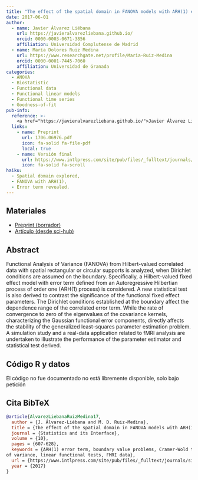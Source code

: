```yaml
---
title: "The effect of the spatial domain in FANOVA models with ARH(1) error term"
date: 2017-06-01
author:
  - name: Javier Álvarez Liébana
    url: https://javieralvarezliebana.github.io/
    orcid: 0000-0003-0671-3856
    affiliation: Universidad Complutense de Madrid
  - name: María Dolores Ruiz Medina
    url: https://www.researchgate.net/profile/Maria-Ruiz-Medina
    orcid: 0000-0001-7445-7060
    affiliation: Universidad de Granada
categories: 
  - ANOVA
  - Biostatistic
  - Functional data
  - Functional linear models
  - Functional time series
  - Goodness-of-fit
pub-info:
  reference: >-
    <a href="https://javieralvarezliebana.github.io/">Javier Álvarez Liébana</a>, <a href="https://www.researchgate.net/profile/Maria-Ruiz-Medina">María Dolores Ruiz Medina</a>, «The effect of the spatial domain in FANOVA models with ARH(1) error term», <em>Statistics and its Interface</em> 10, 607–628 (2017), doi: <a href="https://www.intlpress.com/site/pub/files/_fulltext/journals/sii/2017/0010/0004/SII-2017-0010-0004-a007.pdf"><code>link</code></a>
  links:
    - name: Preprint
      url: 1706.06976.pdf
      icon: fa-solid fa-file-pdf
      local: true
    - name: Versión final
      url: https://www.intlpress.com/site/pub/files/_fulltext/journals/sii/2017/0010/0004/SII-2017-0010-0004-a007.pdf
      icon: fa-solid fa-scroll
haiku:
  - Spatial domain explored,
  - FANOVA with ARH(1),
  - Error term revealed.
---
```


## Materiales

- [Preprint (borrador)](1706.06976.pdf)
- [Artículo (desde sci-hub)](SII-2017-0010-0004-a007.pdf)


## Abstract

Functional Analysis of Variance (FANOVA) from Hilbert-valued correlated data with spatial rectangular or circular supports is analyzed, when Dirichlet conditions are assumed on the boundary. Specifically, a Hilbert-valued fixed effect model with error term defined from an Autoregressive Hilbertian process of order one (ARH(1) process) is considered. A new statistical test is also derived to contrast the significance of the functional fixed effect parameters. The Dirichlet conditions established at the boundary affect the dependence range of the correlated error term. While the rate of convergence to zero of the eigenvalues of the covariance kernels, characterizing the Gaussian functional error components, directly affects the stability of the generalized least-squares parameter estimation problem. A simulation study and a real-data application related to fMRI analysis are undertaken to illustrate the performance of the parameter estimator and statistical test derived.

## Código R y datos

El código no fue documentado no está libremente disponible, solo bajo petición

## Cita BibTeX

```bibtex
@article{AlvarezLiebanaRuizMedina17,
  author = {J. Álvarez-Liébana and M. D. Ruiz-Medina},
  title = {The effect of the spatial domain in FANOVA models with ARH(1) error term},
  journal = {Statistics and its Interface},
  volume = {10},
  pages = {607-628},
  keywords = {ARH(1) error term, boundary value problems, Cramer-Wold theorem, functional analysis
of variance, linear functional tests, FMRI data},
  url = {https://www.intlpress.com/site/pub/files/_fulltext/journals/sii/2017/0010/0004/SII-2017-0010-0004-a007.pdf},
  year = {2017}
}
```